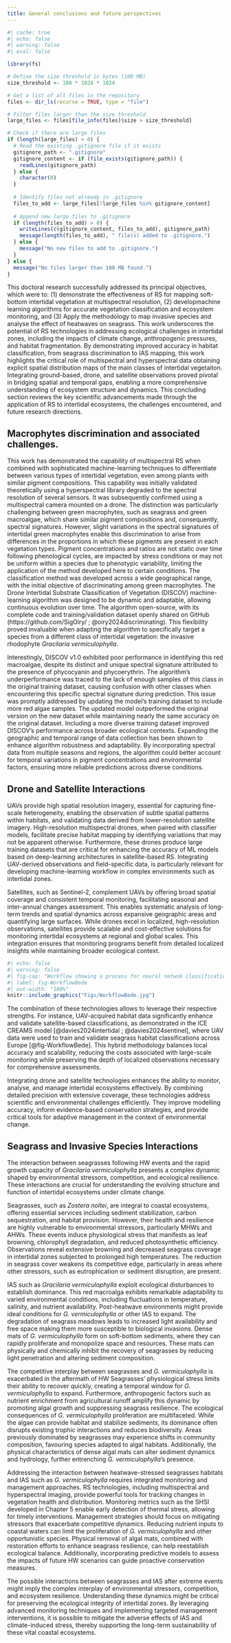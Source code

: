 ```yaml
---
title: General conclusions and future perspectives
---
```


```r
#| cache: true
#| echo: false
#| warning: false
#| eval: false

library(fs)

# Define the size threshold in bytes (100 MB)
size_threshold <- 100 * 1024 * 1024

# Get a list of all files in the repository
files <- dir_ls(recurse = TRUE, type = "file")

# Filter files larger than the size threshold
large_files <- files[file_info(files)$size > size_threshold]

# Check if there are large files
if (length(large_files) > 0) {
  # Read the existing .gitignore file if it exists
  gitignore_path <- ".gitignore"
  gitignore_content <- if (file_exists(gitignore_path)) {
    readLines(gitignore_path)
  } else {
    character(0)
  }
  
  # Identify files not already in .gitignore
  files_to_add <- large_files[!large_files %in% gitignore_content]
  
  # Append new large files to .gitignore
  if (length(files_to_add) > 0) {
    writeLines(c(gitignore_content, files_to_add), gitignore_path)
    message(length(files_to_add), " file(s) added to .gitignore.")
  } else {
    message("No new files to add to .gitignore.")
  }
} else {
  message("No files larger than 100 MB found.")
}
```

```{=latex}
\begin{spacing}{1.5}
```

This doctoral research successfully addressed its principal objectives, which were to: (1) demonstrate the effectiveness of RS for mapping soft-bottom intertidal vegetation at multispectral resolution, (2) developmachine learning algorithms for accurate vegetation classification and ecosystem monitoring, and (3) Apply the methodology to map invasive species and analyse the effect of heatwaves on seagrass.
This work underscores the potential of RS technologies in addressing ecological challenges in intertidal zones, including the impacts of climate change, anthropogenic pressures, and habitat fragmentation. By demonstrating improved accuracy in habitat classification, from seagrass discrimination to IAS mapping, this work highlights the critical role of multispectral and hyperspectral data obtaining explicit spatial distribution maps of the main classes of intertidal vegetaiton. Integrating ground-based, drone, and satellite observations proved pivotal in bridging spatial and temporal gaps, enabling a more comprehensive understanding of ecosystem structure and dynamics.
This concluding section reviews the key scientific advancements made through the application of RS to intertidal ecosystems, the challenges encountered, and future research directions.

## Macrophytes discrimination and associated challenges.

This work has demonstrated the capability of multispectral RS when combined with sophisticated machine-learning techniques to differentiate between various types of intertidal vegetation, even among plants with similar pigment compositions. This capability was initially validated theoretically using a hyperspectral library degraded to the spectral resolution of several sensors. It was subsequently confirmed using a multispectral camera mounted on a drone. The distinction was particularly challenging between green macrophytes, such as seagrass and green macroalgae, which share similar pigment compositions and, consequently, spectral signatures. However, slight variations in the spectral signatures of intertidal green macrophytes enable this discrimination to arise from differences in the proportions in which these pigments are present in each vegetation types. 
Pigment concentrations and ratios are not static over time following phenological cycles, are impacted by stress conditions or may not be uniform within a species due to phenotypic variability, limiting the application of the method developed here to certain conditions. The classification method was developed across a wide geographical range, with the initial objective of discriminating among green macrophytes. The Drone Intertidal Substrate Classification of Vegetation (DISCOV) machine-learning algorithm was designed to be dynamic and adaptable, allowing continuous evolution over time. The algorithm open-source, with its complete code and training/validation dataset openly shared on GitHub (https://github.com/SigOiry/ ; @oiry2024discriminating). This flexibility proved invaluable when adapting the algorithm to specifically target a species from a different class of intertidal vegetation: the invasive rhodophyte *Gracilaria vermiculophylla*.

Interestingly, DISCOV v1.0 exhibited poor performance in identifying this red macroalgae, despite its distinct and unique spectral signature attributed to the presence of phycocyanin and phycoerythrin. The algorithm's underperformance was traced to the lack of enough samples of this class in the original training dataset, causing confusion with other classes when encountering this specific spectral signature during prediction. This issue was promptly addressed by updating the model’s training dataset to include more red algae samples. The updated model outperformed the original version on the new dataset while maintaining nearly the same accuracy on the original dataset. Including a more diverse training dataset improved DISCOV’s performance across broader ecological contexts. Expanding the geographic and temporal range of data collection has been shown to enhance algorithm robustness and adaptability. By incorporating spectral data from multiple seasons and regions, the algorithm could better account for temporal variations in pigment concentrations and environmental factors, ensuring more reliable predictions across diverse conditions.

## Drone and Satellite Interactions

UAVs provide high spatial resolution imagery, essential for capturing fine-scale heterogeneity, enabling the observation of subtle spatial patterns within habitats, and validating data derived from lower-resolution satellite imagery. High-resolution multispectral drones, when paired with classifier models, facilitate precise habitat mapping by identifying variations that may not be apparent otherwise. Furthermore, these drones produce large training datasets that are critical for enhancing the accuracy of ML models based on deep-learning architectures in satellite-based RS. Integrating UAV-derived observations and field-specific data, is particularly relevant for  developing machine-learning workflow in complex environments such as intertidal zones.

Satellites, such as Sentinel-2, complement UAVs by offering broad spatial coverage and consistent temporal monitoring, facilitating seasonal and inter-annual changes assessment. This enables systematic analysis of long-term trends and spatial dynamics across expansive geographic areas and quantifying large surfaces. While drones excel in localized, high-resolution observations, satellites provide scalable and cost-effective solutions for monitoring intertidal ecosystems at regional and global scales. This integration ensures that monitoring programs benefit from detailed localized insights while maintaining broader ecological context.

```r
#| echo: false
#| warning: false
#| fig-cap: "Workflow showing a process for neural netwok classification model building and seagrass cover (%) from this classification, with example images showing the process from Sentinel-2 Data to Habitat Classification to Seagrass Cover. From @davies2024intertidal."
#| label: fig-WorkflowBede
#| out-width: "100%"
knitr::include_graphics("Figs/WorkflowBede.jpg")
```

The combination of these technologies allows to leverage their respective strengths. For instance, UAV-acquired habitat data significantly enhance and validate satellite-based classifications, as demonstrated in the ICE CREAMS model [@davies2024intertidal ; @davies2024sentinel], where UAV data were used to train and validate seagrass habitat classifications across Europe [@fig-WorkflowBede]. This hybrid methodology balances local accuracy and scalability, reducing the costs associated with large-scale monitoring while preserving the depth of localized observations necessary for comprehensive assessments.

Integrating drone and satellite technologies enhances the ability to monitor, analyse, and manage intertidal ecosystems effectively. By combining detailed precision with extensive coverage, these technologies address scientific and environmental challenges efficiently. They improve modelling accuracy, inform evidence-based conservation strategies, and provide critical tools for adaptive management in the context of environmental change.

## Seagrass and Invasive Species Interactions

The interaction between seagrasses following HW events and the rapid growth capacity of *Gracilaria vermiculophylla* presents a complex dynamic shaped by environmental stressors, competition, and ecological resilience. These interactions are crucial for understanding the evolving structure and function of intertidal ecosystems under climate change.

Seagrasses, such as *Zostera noltei*, are integral to coastal ecosystems, offering essential services including sediment stabilization, carbon sequestration, and habitat provision. However, their health and resilience are highly vulnerable to environmental stressors, particularly MHWs and AHWs. These events induce physiological stress that manifests as leaf browning, chlorophyll degradation, and reduced photosynthetic efficiency. Observations reveal extensive browning and decreased seagrass coverage in intertidal zones subjected to prolonged high temperatures. The reduction in seagrass cover weakens its competitive edge, particularly in areas where other stressors, such as eutrophication or sediment disruption, are present.

IAS such as *Gracilaria vermiculophylla* exploit ecological disturbances to establish dominance. This red macroalga exhibits remarkable adaptability to varied environmental conditions, including fluctuations in temperature, salinity, and nutrient availability. Post-heatwave environments might provide ideal conditions for *G. vermiculophylla* or other IAS to expand. The degradation of seagrass meadows leads to increased light availability and free space making them more susceptible to biological invasions. Dense mats of *G. vermiculophylla* form on soft-bottom sediments, where they can rapidly proliferate and monopolize space and resources. These mats can physically and chemically inhibit the recovery of seagrasses by reducing light penetration and altering sediment composition.

The competitive interplay between seagrasses and *G. vermiculophylla* is exacerbated in the aftermath of HW Seagrasses’ physiological stress limits their ability to recover quickly, creating a temporal window for *G. vermiculophylla* to expand. Furthermore, anthropogenic factors such as nutrient enrichment from agricultural runoff amplify this dynamic by promoting algal growth and suppressing seagrass resilience. The ecological consequences of *G. vermiculophylla* proliferation are multifaceted. While the algae can provide habitat and stabilize sediments, its dominance often disrupts existing trophic interactions and reduces biodiversity. Areas previously dominated by seagrasses may experience shifts in community composition, favouring species adapted to algal habitats. Additionally, the physical characteristics of dense algal mats can alter sediment dynamics and hydrology, further entrenching *G. vermiculophylla*’s presence.

Addressing the interaction between heatwave-stressed seagrasses habitats and IAS such as *G. vermiculophylla* requires integrated monitoring and management approaches. RS technologies, including multispectral and hyperspectral imaging, provide powerful tools for tracking changes in vegetation health and distribution. Monitoring metrics such as the SHSI developed in Chapter 5 enable early detection of thermal stress, allowing for timely interventions. Management strategies should focus on mitigating stressors that exacerbate competitive dynamics. Reducing nutrient inputs to coastal waters can limit the proliferation of *G. vermiculophylla* and other opportunistic species. Physical removal of algal mats, combined with restoration efforts to enhance seagrass resilience, can help reestablish ecological balance. Additionally, incorporating predictive models to assess the impacts of future HW scenarios can guide proactive conservation measures.

The possible interactions between seagrasses and IAS after extreme events might imply the complex interplay of environmental stressors, competition, and ecosystem resilience. Understanding these dynamics might be critical for preserving the ecological integrity of intertidal zones. By leveraging advanced monitoring techniques and implementing targeted management interventions, it is possible to mitigate the adverse effects of IAS and climate-induced stress, thereby supporting the long-term sustainability of these vital coastal ecosystems.

```{=latex}
\end{spacing}
```
```{=latex}
\renewcommand{\chaptertopimage}{Chapter2/img/ASD_psd.png}
\renewcommand{\chapterbottomimage}{Chapter2/img/Seagrass_quadrats_psd.png}
```
```{=latex}
\newpage\null\thispagestyle{empty}\newpage
```
